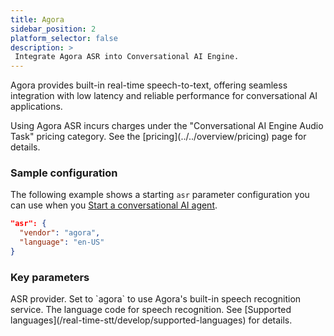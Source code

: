 ```yaml
---
title: Agora
sidebar_position: 2
platform_selector: false
description: >
 Integrate Agora ASR into Conversational AI Engine.
---
```



Agora provides built-in real-time speech-to-text, offering seamless integration with low latency and reliable performance for conversational AI applications.

<Admonition type="info">
Using Agora ASR incurs charges under the "Conversational AI Engine Audio Task" pricing category. See the [pricing](../../overview/pricing) page for details.
 </Admonition>

### Sample configuration

The following example shows a starting `asr` parameter configuration you can use when you [Start a conversational AI agent](../../rest-api/join).

```json
"asr": {
  "vendor": "agora",
  "language": "en-US"
}
```

### Key parameters

<ParameterList title="asr" required={true}>
 <Parameter name="vendor" type="string" required={true}>
 ASR provider. Set to `agora` to use Agora's built-in speech recognition service.
 </Parameter>
 <Parameter name="language" type="string" required={true}>  
 The language code for speech recognition.  See [Supported languages](/real-time-stt/develop/supported-languages) for details.
 </Parameter>
</ParameterList>

